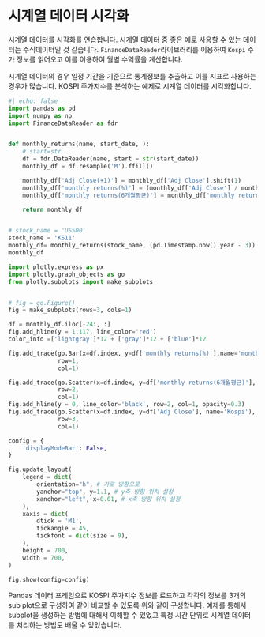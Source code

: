 # 시계열 데이터 시각화

시계열 데이터를 시각화를 연습합니다. 시계열 데이터 중 좋은 예로 사용할 수 있는 데이터는 주식데이터일 것 같습니다.
`FinanceDataReader`라이브러리를 이용하여 `Kospi` 주가 정보를 읽어오고 이를 이용하여 월별 수익률을 계산합니다.

시계열 데이터의 경우 일정 기간을 기준으로 통계정보를 추출하고 이를 지표로 사용하는 경우가 많습니다.
KOSPI 주가지수를 분석하는 예제로 시계열 데이터를 시각화합니다.


```python
#| echo: false
import pandas as pd
import numpy as np
import FinanceDataReader as fdr


def monthly_returns(name, start_date, ):
    # start=str
    df = fdr.DataReader(name, start = str(start_date))
    monthly_df = df.resample('M').ffill()

    monthly_df['Adj Close(+1)'] = monthly_df['Adj Close'].shift(1)
    monthly_df['monthly returns(%)'] = (monthly_df['Adj Close'] / monthly_df['Adj Close(+1)'] - 1)*100
    monthly_df['monthly returns(6개월평균)'] = monthly_df['monthly returns(%)'].rolling(6, min_periods=1).mean()

    return monthly_df


# stock_name = 'US500'
stock_name = 'KS11'
monthly_df= monthly_returns(stock_name, (pd.Timestamp.now().year - 3))
monthly_df

import plotly.express as px
import plotly.graph_objects as go
from plotly.subplots import make_subplots


# fig = go.Figure()
fig = make_subplots(rows=3, cols=1)

df = monthly_df.iloc[-24:, :]
fig.add_hline(y = 1.117, line_color='red')
color_info =['lightgray']*12 + ['gray']*12 + ['blue']*12

fig.add_trace(go.Bar(x=df.index, y=df['monthly returns(%)'],name='monthly returns(%)'),
              row=1,
              col=1)

fig.add_trace(go.Scatter(x=df.index, y=df['monthly returns(6개월평균)'], name= "monthly return(avg. 6M)"),
              row=2,
              col=1)
fig.add_hline(y = 0, line_color='black', row=2, col=1, opacity=0.3)
fig.add_trace(go.Scatter(x=df.index, y=df['Adj Close'], name='Kospi'),
              row=3,
              col=1)

config = {
    'displayModeBar': False,
}

fig.update_layout(
    legend = dict(
        orientation="h", # 가로 방향으로
        yanchor="top", y=1.1, # y축 방향 위치 설정
        xanchor="left", x=0.01, # x축 방향 위치 설정
    ),
    xaxis = dict(
        dtick = 'M1',
        tickangle = 45,
        tickfont = dict(size = 9),
    ),
    height = 700,
    width = 700,
)

fig.show(config=config)
```

Pandas 데이터 프레임으로 KOSPI 주가지수 정보를 로드하고 각각의 정보를 3개의 sub plot으로 구성하여 같이 비교할 수 있도록 위와 같이 구성합니다.
예제를 통해서 subplot을 생성하는 방법에 대해서 이해할 수 있었고 특정 시간 단위로 시계열 데이터를 처리하는 방법도 배울 수 있었습니다.
